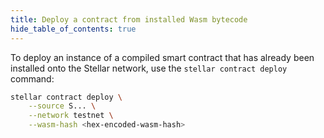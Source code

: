 ```yaml
---
title: Deploy a contract from installed Wasm bytecode
hide_table_of_contents: true
---
```


To deploy an instance of a compiled smart contract that has already been installed onto the Stellar network, use the `stellar contract deploy` command:

```bash
stellar contract deploy \
    --source S... \
    --network testnet \
    --wasm-hash <hex-encoded-wasm-hash>
```
